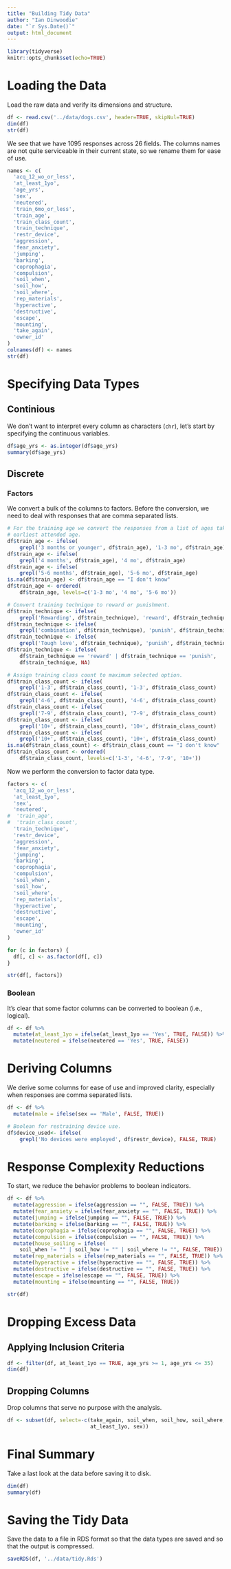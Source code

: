 ```yaml
---
title: "Building Tidy Data"
author: "Ian Dinwoodie"
date: "`r Sys.Date()`"
output: html_document
---
```


```r
library(tidyverse)
knitr::opts_chunk$set(echo=TRUE)
```

# Loading the Data

Load the raw data and verify its dimensions and structure.

```r
df <- read.csv('../data/dogs.csv', header=TRUE, skipNul=TRUE)
dim(df)
str(df)
```

We see that we have 1095 responses across 26 fields. The columns names are not
quite serviceable in their current state, so we rename them for ease of use.

```r
names <- c(
  'acq_12_wo_or_less',
  'at_least_1yo',
  'age_yrs',
  'sex',
  'neutered',
  'train_6mo_or_less',
  'train_age',
  'train_class_count',
  'train_technique',
  'restr_device',
  'aggression',
  'fear_anxiety',
  'jumping',
  'barking',
  'coprophagia',
  'compulsion',
  'soil_when',
  'soil_how',
  'soil_where',
  'rep_materials',
  'hyperactive',
  'destructive',
  'escape',
  'mounting',
  'take_again',
  'owner_id'
)
colnames(df) <- names
str(df)
```

# Specifying Data Types

## Continious

We don't want to interpret every column as characters (`chr`), let's start by
specifying the continuous variables.

```r
df$age_yrs <- as.integer(df$age_yrs)
summary(df$age_yrs)
```

## Discrete

### Factors

We convert a bulk of the columns to factors. Before the conversion, we need to
deal with responses that are comma separated lists.

```r
# For the training age we convert the responses from a list of ages take to the
# earliest attended age.
df$train_age <- ifelse(
    grepl('3 months or younger', df$train_age), '1-3 mo', df$train_age)
df$train_age <- ifelse(
    grepl('4 months', df$train_age), '4 mo', df$train_age)
df$train_age <- ifelse(
    grepl('5-6 months', df$train_age), '5-6 mo', df$train_age)
is.na(df$train_age) <- df$train_age == "I don't know"
df$train_age <- ordered(
    df$train_age, levels=c('1-3 mo', '4 mo', '5-6 mo'))

# Convert training technique to reward or punishment.
df$train_technique <- ifelse(
    grepl('Rewarding', df$train_technique), 'reward', df$train_technique)
df$train_technique <- ifelse(
    grepl('combination', df$train_technique), 'punish', df$train_technique)
df$train_technique <- ifelse(
    grepl('Tough love', df$train_technique), 'punish', df$train_technique)
df$train_technique <- ifelse(
    df$train_technique == 'reward' | df$train_technique == 'punish',
    df$train_technique, NA)

# Assign training class count to maximum selected option.
df$train_class_count <- ifelse(
    grepl('1-3', df$train_class_count), '1-3', df$train_class_count)
df$train_class_count <- ifelse(
    grepl('4-6', df$train_class_count), '4-6', df$train_class_count)
df$train_class_count <- ifelse(
    grepl('7-9', df$train_class_count), '7-9', df$train_class_count)
df$train_class_count <- ifelse(
    grepl('10+', df$train_class_count), '10+', df$train_class_count)
df$train_class_count <- ifelse(
    grepl('10+', df$train_class_count), '10+', df$train_class_count)
is.na(df$train_class_count) <- df$train_class_count == "I don't know"
df$train_class_count <- ordered(
    df$train_class_count, levels=c('1-3', '4-6', '7-9', '10+'))
```

Now we perform the conversion to factor data type.

```r
factors <- c(
  'acq_12_wo_or_less',
  'at_least_1yo',
  'sex',
  'neutered',
#  'train_age',
#  'train_class_count',
  'train_technique',
  'restr_device',
  'aggression',
  'fear_anxiety',
  'jumping',
  'barking',
  'coprophagia',
  'compulsion',
  'soil_when',
  'soil_how',
  'soil_where',
  'rep_materials',
  'hyperactive',
  'destructive',
  'escape',
  'mounting',
  'owner_id'
)

for (c in factors) {
  df[, c] <- as.factor(df[, c])
}

str(df[, factors])
```

### Boolean

It's clear that some factor columns can be converted to boolean (i.e., logical).

```r
df <- df %>%
  mutate(at_least_1yo = ifelse(at_least_1yo == 'Yes', TRUE, FALSE)) %>%
  mutate(neutered = ifelse(neutered == 'Yes', TRUE, FALSE))
```

# Deriving Columns

We derive some columns for ease of use and improved clarity, especially when
responses are comma separated lists.

```r
df <- df %>%
  mutate(male = ifelse(sex == 'Male', FALSE, TRUE))

# Boolean for restraining device use.
df$device_used<- ifelse(
    grepl('No devices were employed', df$restr_device), FALSE, TRUE)
```

# Response Complexity Reductions

To start, we reduce the behavior problems to boolean indicators.

```r
df <- df %>%
  mutate(aggression = ifelse(aggression == "", FALSE, TRUE)) %>%
  mutate(fear_anxiety = ifelse(fear_anxiety == "", FALSE, TRUE)) %>%
  mutate(jumping = ifelse(jumping == "", FALSE, TRUE)) %>%
  mutate(barking = ifelse(barking == "", FALSE, TRUE)) %>%
  mutate(coprophagia = ifelse(coprophagia == "", FALSE, TRUE)) %>%
  mutate(compulsion = ifelse(compulsion == "", FALSE, TRUE)) %>%
  mutate(house_soiling = ifelse(
    soil_when != "" | soil_how != "" | soil_where != "", FALSE, TRUE)) %>%
  mutate(rep_materials = ifelse(rep_materials == "", FALSE, TRUE)) %>%
  mutate(hyperactive = ifelse(hyperactive == "", FALSE, TRUE)) %>%
  mutate(destructive = ifelse(destructive == "", FALSE, TRUE)) %>%
  mutate(escape = ifelse(escape == "", FALSE, TRUE)) %>%
  mutate(mounting = ifelse(mounting == "", FALSE, TRUE))

str(df)
```

# Dropping Excess Data

## Applying Inclusion Criteria

```r
df <- filter(df, at_least_1yo == TRUE, age_yrs >= 1, age_yrs <= 35)
dim(df)
```

## Dropping Columns

Drop columns that serve no purpose with the analysis.

```r
df <- subset(df, select=-c(take_again, soil_when, soil_how, soil_where,
                           at_least_1yo, sex))
```

# Final Summary

Take a last look at the data before saving it to disk.

```r
dim(df)
summary(df)
```

# Saving the Tidy Data

Save the data to a file in RDS format so that the data types are saved and so
that the output is compressed.

```r
saveRDS(df, '../data/tidy.Rds')
```

